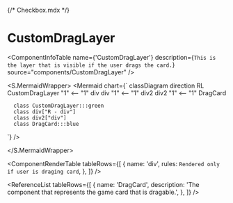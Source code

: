 {/* Checkbox.mdx */}



<Meta title="ApplicationModel/Components/CustomDragLayer/docs" />

# CustomDragLayer

<ComponentInfoTable
  name={'CustomDragLayer'}
  description={`This is the layer that is visible if the user drags the card.`}
  source="components/CustomDragLayer"
/>

<PropertiesTable tableRows={[]} />

<S.MermaidWrapper>
<Mermaid
  chart={`
     classDiagram
     direction RL
      CustomDragLayer "1" <-- "1" div
      div "1" <-- "1" div2
      div2 "1" <-- "1" DragCard

      class CustomDragLayer:::green
      class div["R - div"]
      class div2["div"]
      class DragCard:::blue

`}
/>

</S.MermaidWrapper>

<ComponentRenderTable
  tableRows={[
    {
      name: 'div',
      rules: `Rendered only if user is draging card`,
    },
  ]}
/>

<ReferenceList
  tableRows={[
    {
      name: 'DragCard',
      description:
        'The component that represents the game card that is dragable.',
    },
  ]}
/>
